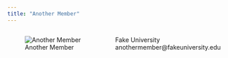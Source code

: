 ```yaml
---
title: "Another Member"
---
```


::::{.columns}
:::{.column}
![Another Member](member_profiles/2.png)
:::
:::{.column}
Fake University
<br>
anothermember@fakeuniversity.edu
<br>
:::
::::
